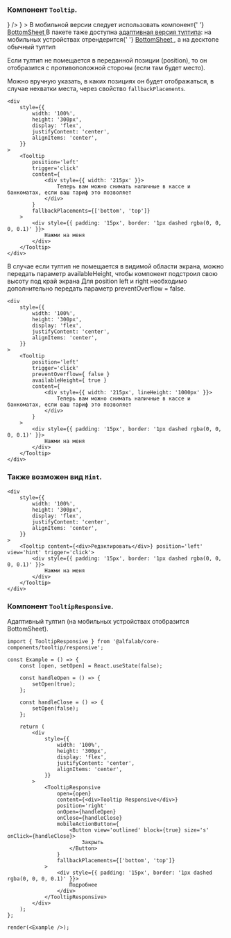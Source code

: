 
### Компонент `Tooltip`.

<div style={{ marginBottom: '16px' }}>
    <Plate
        view='common'
        leftAddons={
            <Badge view='icon' iconColor='secondary' content={<InformationCircleMIcon />} />
        }
    >
        <List>
            <span>
                В мобильной версии следует использовать компонент{' '}
                <a href="/core-components/master/?path=/docs/компоненты-bottomsheet--bottom-sheet">
                    BottomSheet
                </a>
            </span>
            <span>
                В пакете таже доступна <a href="#tooltip-responsive">адаптивная версия тултипа</a>:
                на мобильных устройствах отрендерится{' '}
                <a href="/core-components/master/?path=/docs/компоненты-bottomsheet--bottom-sheet">
                    BottomSheet
                </a>, а на десктопе обычный тултип
            </span>
        </List>
    </Plate>
</div>

Если тултип не помещается в переданной позиции (position),
то он отобразится с противоположной стороны (если там будет место).

Можно вручную указать, в каких позициях он будет отображаться,
в случае нехватки места, через свойство `fallbackPlacements`.

```tsx live
<div
    style={{
        width: '100%',
        height: '300px',
        display: 'flex',
        justifyContent: 'center',
        alignItems: 'center',
    }}
>
    <Tooltip
        position='left'
        trigger='click'
        content={
            <div style={{ width: '215px' }}>
                Теперь вам можно снимать наличные в кассе и банкоматах, если ваш тариф это позволяет
            </div>
        }
        fallbackPlacements={['bottom', 'top']}
    >
        <div style={{ padding: '15px', border: '1px dashed rgba(0, 0, 0, 0.1)' }}>
            Нажми на меня
        </div>
    </Tooltip>
</div>
```

В случае если тултип не помещается в видимой области экрана, можно передать параметр availableHeight, чтобы компонент подстроил свою высоту под край экрана
Для position left и right необходимо дополнительно передать параметр preventOverflow = false.

```tsx live
<div
    style={{
        width: '100%',
        height: '300px',
        display: 'flex',
        justifyContent: 'center',
        alignItems: 'center',
    }}
>
    <Tooltip
        position='left'
        trigger='click'
        preventOverflow={ false }
        availableHeight={ true }
        content={
            <div style={{ width: '215px', lineHeight: '1000px' }}>
                Теперь вам можно снимать наличные в кассе и банкоматах, если ваш тариф это позволяет
            </div>
        }
    >
        <div style={{ padding: '15px', border: '1px dashed rgba(0, 0, 0, 0.1)' }}>
            Нажми на меня
        </div>
    </Tooltip>
</div>
```

### Также возможен вид `Hint`.

```tsx live
<div
    style={{
        width: '100%',
        height: '300px',
        display: 'flex',
        justifyContent: 'center',
        alignItems: 'center',
    }}
>
    <Tooltip content={<div>Редактировать</div>} position='left' view='hint' trigger='click'>
        <div style={{ padding: '15px', border: '1px dashed rgba(0, 0, 0, 0.1)' }}>
            Нажми на меня
        </div>
    </Tooltip>
</div>
```

<a name="tooltip-responsive" />

### Компонент `TooltipResponsive`.

Адаптивный тултип (на мобильных устройствах отобразится BottomSheet).

```tsx
import { TooltipResponsive } from '@alfalab/core-components/tooltip/responsive';
```

```tsx live
const Example = () => {
    const [open, setOpen] = React.useState(false);

    const handleOpen = () => {
        setOpen(true);
    };

    const handleClose = () => {
        setOpen(false);
    };

    return (
        <div
            style={{
                width: '100%',
                height: '300px',
                display: 'flex',
                justifyContent: 'center',
                alignItems: 'center',
            }}
        >
            <TooltipResponsive
                open={open}
                content={<div>Tooltip Responsive</div>}
                position='right'
                onOpen={handleOpen}
                onClose={handleClose}
                mobileActionButton={
                    <Button view='outlined' block={true} size='s' onClick={handleClose}>
                        Закрыть
                    </Button>
                }
                fallbackPlacements={['bottom', 'top']}
            >
                <div style={{ padding: '15px', border: '1px dashed rgba(0, 0, 0, 0.1)' }}>
                    Подробнее
                </div>
            </TooltipResponsive>
        </div>
    );
};

render(<Example />);
```
